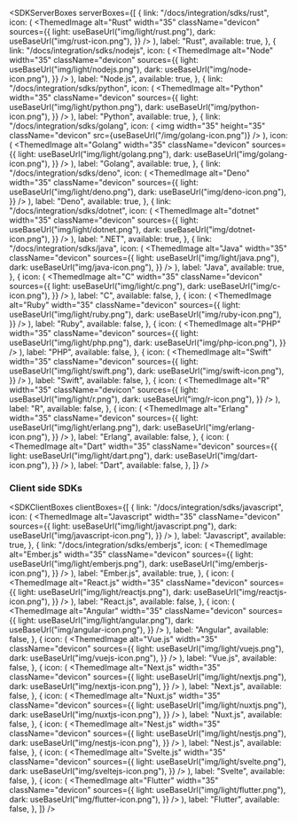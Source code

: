 
<SDKServerBoxes
  serverBoxes={[
    {
      link: "/docs/integration/sdks/rust",
      icon: (
        <ThemedImage
          alt="Rust"
          width="35"
          className="devicon"
          sources={{
            light: useBaseUrl("img/light/rust.png"),
            dark: useBaseUrl("img/rust-icon.png"),
          }}
        />
      ),
      label: "Rust",
      available: true,
    },
    {
      link: "/docs/integration/sdks/nodejs",
      icon: (
        <ThemedImage
          alt="Node"
          width="35"
          className="devicon"
          sources={{
            light: useBaseUrl("img/light/nodejs.png"),
            dark: useBaseUrl("img/node-icon.png"),
          }}
        />
      ),
      label: "Node.js",
      available: true,
    },
    {
      link: "/docs/integration/sdks/python",
      icon: (
        <ThemedImage
          alt="Python"
          width="35"
          className="devicon"
          sources={{
            light: useBaseUrl("img/light/python.png"),
            dark: useBaseUrl("img/python-icon.png"),
          }}
        />
      ),
      label: "Python",
      available: true,
    },
    {
      link: "/docs/integration/sdks/golang",
      icon: (
        <img
          width="35"
          height="35"
          className="devicon"
          src={useBaseUrl("/img/golang-icon.png")}
        />
      ),
      icon: (
        <ThemedImage
          alt="Golang"
          width="35"
          className="devicon"
          sources={{
            light: useBaseUrl("img/light/golang.png"),
            dark: useBaseUrl("img/golang-icon.png"),
          }}
        />
      ),
      label: "Golang",
      available: true,
    },
    {
      link: "/docs/integration/sdks/deno",
      icon: (
        <ThemedImage
          alt="Deno"
          width="35"
          className="devicon"
          sources={{
            light: useBaseUrl("img/light/deno.png"),
            dark: useBaseUrl("img/deno-icon.png"),
          }}
        />
      ),
      label: "Deno",
      available: true,
    },
    {
      link: "/docs/integration/sdks/dotnet",
      icon: (
        <ThemedImage
          alt="dotnet"
          width="35"
          className="devicon"
          sources={{
            light: useBaseUrl("img/light/dotnet.png"),
            dark: useBaseUrl("img/dotnet-icon.png"),
          }}
        />
      ),
      label: ".NET",
      available: true,
    },
    {
      link: "/docs/integration/sdks/java",
      icon: (
        <ThemedImage
          alt="Java"
          width="35"
          className="devicon"
          sources={{
            light: useBaseUrl("img/light/java.png"),
            dark: useBaseUrl("img/java-icon.png"),
          }}
        />
      ),
      label: "Java",
      available: true,
    },
    {
      icon: (
        <ThemedImage
          alt="C"
          width="35"
          className="devicon"
          sources={{
            light: useBaseUrl("img/light/c.png"),
            dark: useBaseUrl("img/c-icon.png"),
          }}
        />
      ),
      label: "C",
      available: false,
    },
    {
      icon: (
        <ThemedImage
          alt="Ruby"
          width="35"
          className="devicon"
          sources={{
            light: useBaseUrl("img/light/ruby.png"),
            dark: useBaseUrl("img/ruby-icon.png"),
          }}
        />
      ),
      label: "Ruby",
      available: false,
    },
    {
      icon: (
        <ThemedImage
          alt="PHP"
          width="35"
          className="devicon"
          sources={{
            light: useBaseUrl("img/light/php.png"),
            dark: useBaseUrl("img/php-icon.png"),
          }}
        />
      ),
      label: "PHP",
      available: false,
    },
    {
      icon: (
        <ThemedImage
          alt="Swift"
          width="35"
          className="devicon"
          sources={{
            light: useBaseUrl("img/light/swift.png"),
            dark: useBaseUrl("img/swift-icon.png"),
          }}
        />
      ),
      label: "Swift",
      available: false,
    },
    {
      icon: (
        <ThemedImage
          alt="R"
          width="35"
          className="devicon"
          sources={{
            light: useBaseUrl("img/light/r.png"),
            dark: useBaseUrl("img/r-icon.png"),
          }}
        />
      ),
      label: "R",
      available: false,
    },
    {
      icon: (
        <ThemedImage
          alt="Erlang"
          width="35"
          className="devicon"
          sources={{
            light: useBaseUrl("img/light/erlang.png"),
            dark: useBaseUrl("img/erlang-icon.png"),
          }}
        />
      ),
      label: "Erlang",
      available: false,
    },
    {
      icon: (
        <ThemedImage
          alt="Dart"
          width="35"
          className="devicon"
          sources={{
            light: useBaseUrl("img/light/dart.png"),
            dark: useBaseUrl("img/dart-icon.png"),
          }}
        />
      ),
      label: "Dart",
      available: false,
    },
  ]}
/>

### Client side SDKs

<SDKClientBoxes
  clientBoxes={[
    {
      link: "/docs/integration/sdks/javascript",
      icon: (
        <ThemedImage
          alt="Javascript"
          width="35"
          className="devicon"
          sources={{
            light: useBaseUrl("img/light/javascript.png"),
            dark: useBaseUrl("img/javascript-icon.png"),
          }}
        />
      ),
      label: "Javascript",
      available: true,
    },
    {
      link: "/docs/integration/sdks/emberjs",
      icon: (
        <ThemedImage
          alt="Ember.js"
          width="35"
          className="devicon"
          sources={{
            light: useBaseUrl("img/light/emberjs.png"),
            dark: useBaseUrl("img/emberjs-icon.png"),
          }}
        />
      ),
      label: "Ember.js",
      available: true,
    },
    {
      icon: (
        <ThemedImage
          alt="React.js"
          width="35"
          className="devicon"
          sources={{
            light: useBaseUrl("img/light/reactjs.png"),
            dark: useBaseUrl("img/reactjs-icon.png"),
          }}
        />
      ),
      label: "React.js",
      available: false,
    },
    {
      icon: (
        <ThemedImage
          alt="Angular"
          width="35"
          className="devicon"
          sources={{
            light: useBaseUrl("img/light/angular.png"),
            dark: useBaseUrl("img/angular-icon.png"),
          }}
        />
      ),
      label: "Angular",
      available: false,
    },
    {
      icon: (
        <ThemedImage
          alt="Vue.js"
          width="35"
          className="devicon"
          sources={{
            light: useBaseUrl("img/light/vuejs.png"),
            dark: useBaseUrl("img/vuejs-icon.png"),
          }}
        />
      ),
      label: "Vue.js",
      available: false,
    },
    {
      icon: (
        <ThemedImage
          alt="Next.js"
          width="35"
          className="devicon"
          sources={{
            light: useBaseUrl("img/light/nextjs.png"),
            dark: useBaseUrl("img/nextjs-icon.png"),
          }}
        />
      ),
      label: "Next.js",
      available: false,
    },
    {
      icon: (
        <ThemedImage
          alt="Nuxt.js"
          width="35"
          className="devicon"
          sources={{
            light: useBaseUrl("img/light/nuxtjs.png"),
            dark: useBaseUrl("img/nuxtjs-icon.png"),
          }}
        />
      ),
      label: "Nuxt.js",
      available: false,
    },
    {
      icon: (
        <ThemedImage
          alt="Nest.js"
          width="35"
          className="devicon"
          sources={{
            light: useBaseUrl("img/light/nestjs.png"),
            dark: useBaseUrl("img/nestjs-icon.png"),
          }}
        />
      ),
      label: "Nest.js",
      available: false,
    },
    {
      icon: (
        <ThemedImage
          alt="Svelte.js"
          width="35"
          className="devicon"
          sources={{
            light: useBaseUrl("img/light/svelte.png"),
            dark: useBaseUrl("img/sveltejs-icon.png"),
          }}
        />
      ),
      label: "Svelte",
      available: false,
    },
    {
      icon: (
        <ThemedImage
          alt="Flutter"
          width="35"
          className="devicon"
          sources={{
            light: useBaseUrl("img/light/flutter.png"),
            dark: useBaseUrl("img/flutter-icon.png"),
          }}
        />
      ),
      label: "Flutter",
      available: false,
    },
  ]}
/>
